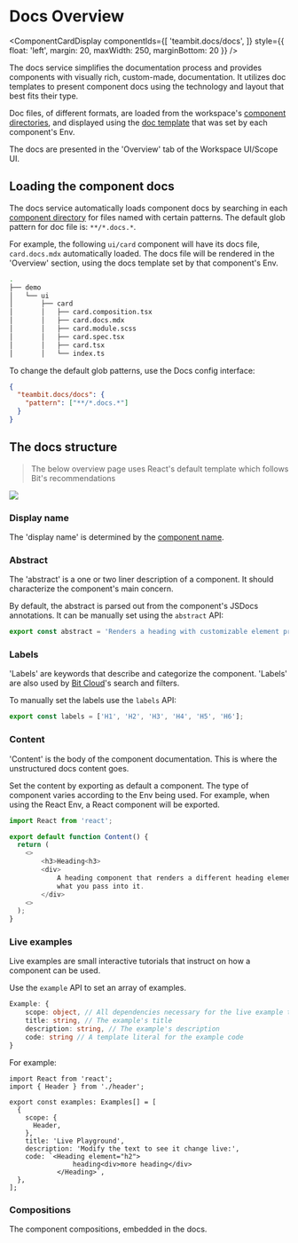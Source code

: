 
# Docs Overview

<ComponentCardDisplay componentIds={[
  'teambit.docs/docs',
]} style={{ float: 'left', margin: 20, maxWidth: 250, marginBottom: 20 }} />


The docs service simplifies the documentation process and provides components with visually rich, custom-made, documentation. It utilizes doc templates to present component docs using the technology and layout that best fits their type.

Doc files, of different formats, are loaded from the workspace's [component directories](/workspace/component-directory), and displayed using the [doc template](/doc-templates) that was set by each component's Env.

The docs are presented in the 'Overview' tab of the Workspace UI/Scope UI.
<!-- 
<iframe
  width="560"
  height="315"
  src="https://www.youtube.com/embed/cKMghSe_1RU?rel=0"
  title="How to add Docs to your Bit components"
  frameborder="0"
  allow="accelerometer; autoplay; clipboard-write; encrypted-media; gyroscope; picture-in-picture"
  allowfullscreen
></iframe> -->

## Loading the component docs

The docs service automatically loads component docs by searching in each [component directory](/workspace/component-directory) for files named with certain patterns.
The default glob pattern for doc file is: `**/*.docs.*`.

For example, the following `ui/card` component will have its docs file, `card.docs.mdx` automatically loaded. The docs file will be rendered in the 'Overview' section, using the docs template set by that component's Env.

```bash {6} title="my-workspace"
.
├── demo
│   └── ui
│       ├── card
│       │   ├── card.composition.tsx
│       │   ├── card.docs.mdx
│       │   ├── card.module.scss
│       │   ├── card.spec.tsx
│       │   ├── card.tsx
│       │   └── index.ts
```

To change the default glob patterns, use the Docs config interface:

```json title="workspace.jsonc"
{
  "teambit.docs/docs": {
    "pattern": ["**/*.docs.*"]
  }
}
```

## The docs structure

> The below overview page uses React's default template which follows Bit's recommendations

<Image src={docsOverviewImg} />

### Display name

The 'display name' is determined by the [component name](/components/component-id#component-name).

### Abstract

The 'abstract' is a one or two liner description of a component. It should characterize the component's main concern.

By default, the abstract is parsed out from the component's JSDocs annotations. It can be manually set using the `abstract` API:

```js title="heading.docs.js"
export const abstract = 'Renders a heading with customizable element prop';
```

### Labels

'Labels' are keywords that describe and categorize the component. 'Labels' are also used by [Bit Cloud](https://bit.dev)'s search and filters.

To manually set the labels use the `labels` API:

```js title="heading.docs.js"
export const labels = ['H1', 'H2', 'H3', 'H4', 'H5', 'H6'];
```

### Content

'Content' is the body of the component documentation. This is where the unstructured docs content goes.

Set the content by exporting as default a component. The type of component varies according to the Env being used. For example, when using the React Env, a React component will be exported.

```js title=heading.docs.js
import React from 'react';

export default function Content() {
  return (
    <>
        <h3>Heading<h3>
        <div>
            A heading component that renders a different heading element depending on
            what you pass into it.
        </div>
    <>
  );
}
```

### Live examples

Live examples are small interactive tutorials that instruct on how a component can be used.

Use the `example` API to set an array of examples.

```ts
Example: {
    scope: object, // All dependencies necessary for the live example to run
    title: string, // The example's title
    description: string, // The example's description
    code: string // A template literal for the example code
}
```

For example:

```tsx title="card.docs.tsx"
import React from 'react';
import { Header } from './header';

export const examples: Examples[] = [
  {
    scope: {
      Header,
    },
    title: 'Live Playground',
    description: 'Modify the text to see it change live:',
    code: `<Heading element="h2">
                heading<div>more heading</div>
            </Heading>`,
  },
];
```

### Compositions

The component compositions, embedded in the docs.
